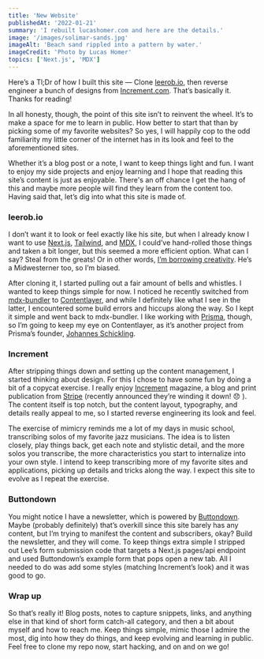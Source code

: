 ```yaml
---
title: 'New Website'
publishedAt: '2022-01-21'
summary: 'I rebuilt lucashomer.com and here are the details.'
image: '/images/solimar-sands.jpg'
imageAlt: 'Beach sand rippled into a pattern by water.'
imageCredit: 'Photo by Lucas Homer'
topics: ['Next.js', 'MDX']
---
```


Here’s a Tl;Dr of how I built this site — Clone [leerob.io](github.com/leerob/leerob.io), then reverse engineer a bunch of designs from [Increment.com](www.increment.com). That’s basically it. Thanks for reading!

In all honesty, though, the point of this site isn’t to reinvent the wheel. It’s to make a space for me to learn in public. How better to start that than by picking some of my favorite websites? So yes, I will happily cop to the odd familiarity my little corner of the internet has in its look and feel to the aforementioned sites.

Whether it’s a blog post or a note, I want to keep things light and fun. I want to enjoy my side projects and enjoy learning and I hope that reading this site’s content is just as enjoyable. There's an off chance I get the hang of this and maybe more people will find they learn from the content too. Having said that, let’s dig into what this site is made of.

### leerob.io

I don’t want it to look or feel exactly like his site, but when I already know I want to use [Next.js](nextjs.org), [Tailwind](tailwindcss.com), and [MDX](mdxjs.com), I could’ve hand-rolled those things and taken a bit longer, but this seemed a more efficient option. What can I say? Steal from the greats! Or in other words, [I’m borrowing creativity](https://www.swyx.io/tiago-forte-second-brain/#1-borrowed-creativity). He’s a Midwesterner too, so I’m biased.

After cloning it, I started pulling out a fair amount of bells and whistles. I wanted to keep things simple for now. I noticed he recently switched from [mdx-bundler](https://github.com/kentcdodds/mdx-bundler) to [Contentlayer](contentlayer.dev), and while I definitely like what I see in the latter, I encountered some build errors and hiccups along the way. So I kept it simple and went back to mdx-bundler. I like working with [Prisma](prisma.io), though, so I’m going to keep my eye on Contentlayer, as it’s another project from Prisma’s founder, [Johannes Schickling](https://github.com/schickling).

### Increment

After stripping things down and setting up the content management, I started thinking about design. For this I chose to have some fun by doing a bit of a copycat exercise. I really enjoy [Increment](increment.com) magazine, a blog and print publication from [Stripe](stripe.com) (recently announced they’re winding it down! 😞 ). The content itself is top notch, but the content layout, typography, and details really appeal to me, so I started reverse engineering its look and feel.

The exercise of mimicry reminds me a lot of my days in music school, transcribing solos of my favorite jazz musicians. The idea is to listen closely, play things back, get each note and stylistic detail, and the more solos you transcribe, the more characteristics you start to internalize into your own style. I intend to keep transcribing more of my favorite sites and applications, picking up details and tricks along the way. I expect this site to evolve as I repeat the exercise.

### Buttondown

You might notice I have a newsletter, which is powered by [Buttondown](buttondown.email). Maybe (probably definitely) that’s overkill since this site barely has any content, but I’m trying to manifest the content and subscribers, okay? Build the newsletter, and they will come. To keep things extra simple I stripped out Lee’s form submission code that targets a Next.js pages/api endpoint and used Buttondown’s example form that pops open a new tab. All I needed to do was add some styles (matching Increment’s look) and it was good to go.

### Wrap up

So that’s really it! Blog posts, notes to capture snippets, links, and anything else in that kind of short form catch-all category, and then a bit about myself and how to reach me. Keep things simple, mimic those I admire the most, dig into how they do things, and keep evolving and learning in public. Feel free to clone my repo now, start hacking, and on and on we go!
